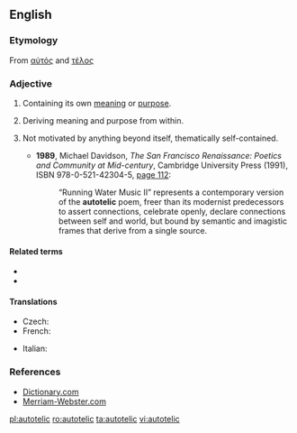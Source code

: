 ==English==

===Etymology===
From [[αὐτός#Ancient_Greek|αὐτός]] and [[τέλος#Ancient_Greek|τέλος]]

===Adjective===
{{en-adj}}

# {{label|en|of an entity or event}} Containing its own [[meaning]] or [[purpose]].
# {{label|en|of a person}} Deriving meaning and purpose from within.
# {{label|en|arts|of a work of art or literature}} Not motivated by anything beyond itself, thematically self-contained.
#* '''1989''', Michael Davidson, ''The San Francisco Renaissance: Poetics and Community at Mid-century'', Cambridge University Press (1991), ISBN 978-0-521-42304-5, [http://books.google.com/books?id=e_q1WZR8eHIC&pg=PA112&dq=autotelic page 112]:
#*: “Running Water Music II” represents a contemporary version of the '''autotelic''' poem, freer than its modernist predecessors to assert connections, celebrate openly, declare connections between self and world, but bound by semantic and imagistic frames that derive from a single source.

====Related terms====
* {{l|en|autotelism}}
* {{l|en|heterotelic}}

====Translations====
{{trans-top|containing its own meaning or purpose}}
{{trans-mid}}
{{trans-bottom}}

{{trans-top|deriving meaning and purpose from within}}
{{trans-mid}}
{{trans-bottom}}

{{trans-top|not motivated by anything beyond itself}}
{{trans-mid}}
{{trans-bottom}}

{{checktrans-top}}
* Czech: {{t-check|cs|samoúčelný}}
* French: {{t+check|fr|autotélique}}
{{trans-mid}}
* Italian: {{t+check|it|autotelico}}
{{trans-bottom}}

===References===
* [http://dictionary.reference.com/browse/autotelic Dictionary.com]
* [http://www.m-w.com/dictionary/autotelic Merriam-Webster.com]

[[pl:autotelic]]
[[ro:autotelic]]
[[ta:autotelic]]
[[vi:autotelic]]